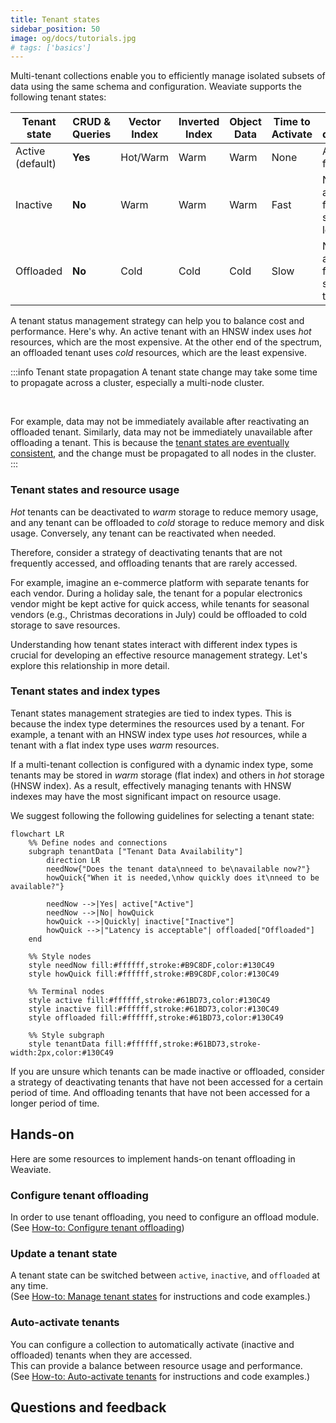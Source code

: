 ```yaml
---
title: Tenant states
sidebar_position: 50
image: og/docs/tutorials.jpg
# tags: ['basics']
---
```


Multi-tenant collections enable you to efficiently manage isolated subsets of data using the same schema and configuration. Weaviate supports the following tenant states:

| Tenant state     | CRUD & Queries | Vector Index | Inverted Index | Object Data | Time to Activate | Tenant description |
|------------------|----------------|--------------|----------------|-------------|------------------|------------|
| Active (default) | **Yes**        | Hot/Warm     | Warm           | Warm        | None             | Available for use |
| Inactive         | **No**         | Warm         | Warm           | Warm        | Fast             | Not available for use, stored locally |
| Offloaded        | **No**         | Cold         | Cold           | Cold        | Slow             | Not available for use, stored on the cloud |

A tenant status management strategy can help you to balance cost and performance. Here's why. An active tenant with an HNSW index uses *hot* resources, which are the most expensive. At the other end of the spectrum, an offloaded tenant uses *cold* resources, which are the least expensive.

:::info Tenant state propagation
A tenant state change may take some time to propagate across a cluster, especially a multi-node cluster.

<br/>

For example, data may not be immediately available after reactivating an offloaded tenant. Similarly, data may not be immediately unavailable after offloading a tenant. This is because the [tenant states are eventually consistent](../../concepts/replication-architecture/consistency.md#tenant-states-and-data-objects), and the change must be propagated to all nodes in the cluster.
:::

### Tenant states and resource usage

*Hot* tenants can be deactivated to *warm* storage to reduce memory usage, and any tenant can be offloaded to *cold* storage to reduce memory and disk usage. Conversely, any tenant can be reactivated when needed.

Therefore, consider a strategy of deactivating tenants that are not frequently accessed, and offloading tenants that are rarely accessed.

For example, imagine an e-commerce platform with separate tenants for each vendor. During a holiday sale, the tenant for a popular electronics vendor might be kept active for quick access, while tenants for seasonal vendors (e.g., Christmas decorations in July) could be offloaded to cold storage to save resources.

Understanding how tenant states interact with different index types is crucial for developing an effective resource management strategy. Let's explore this relationship in more detail.

### Tenant states and index types

Tenant states management strategies are tied to index types. This is because the index type determines the resources used by a tenant. For example, a tenant with an HNSW index type uses *hot* resources, while a tenant with a flat index type uses *warm* resources.

If a multi-tenant collection is configured with a dynamic index type, some tenants may be stored in *warm* storage (flat index) and others in *hot* storage (HNSW index). As a result, effectively managing tenants with HNSW indexes may have the most significant impact on resource usage.

We suggest following the following guidelines for selecting a tenant state:

```mermaid
flowchart LR
    %% Define nodes and connections
    subgraph tenantData ["Tenant Data Availability"]
        direction LR
        needNow{"Does the tenant data\nneed to be\navailable now?"}
        howQuick{"When it is needed,\nhow quickly does it\nneed to be available?"}

        needNow -->|Yes| active["Active"]
        needNow -->|No| howQuick
        howQuick -->|Quickly| inactive["Inactive"]
        howQuick -->|"Latency is acceptable"| offloaded["Offloaded"]
    end

    %% Style nodes
    style needNow fill:#ffffff,stroke:#B9C8DF,color:#130C49
    style howQuick fill:#ffffff,stroke:#B9C8DF,color:#130C49

    %% Terminal nodes
    style active fill:#ffffff,stroke:#61BD73,color:#130C49
    style inactive fill:#ffffff,stroke:#61BD73,color:#130C49
    style offloaded fill:#ffffff,stroke:#61BD73,color:#130C49

    %% Style subgraph
    style tenantData fill:#ffffff,stroke:#61BD73,stroke-width:2px,color:#130C49
```

If you are unsure which tenants can be made inactive or offloaded, consider a strategy of deactivating tenants that have not been accessed for a certain period of time. And offloading tenants that have not been accessed for a longer period of time.

## Hands-on

Here are some resources to implement hands-on tenant offloading in Weaviate.

### Configure tenant offloading

In order to use tenant offloading, you need to configure an offload module. <br/>
(See [How-to: Configure tenant offloading](../../configuration/tenant-offloading.md))

### Update a tenant state

A tenant state can be switched between `active`, `inactive`, and `offloaded` at any time. <br/>
(See [How-to: Manage tenant states](../../manage-data/tenant-states.mdx) for instructions and code examples.)

### Auto-activate tenants

You can configure a collection to automatically activate (inactive and offloaded) tenants when they are accessed. <br/>
This can provide a balance between resource usage and performance. <br/>
(See [How-to: Auto-activate tenants](../../manage-data/tenant-states.mdx#automatically-activate-tenants) for instructions and code examples.)

## Questions and feedback


<DocsFeedback/>

